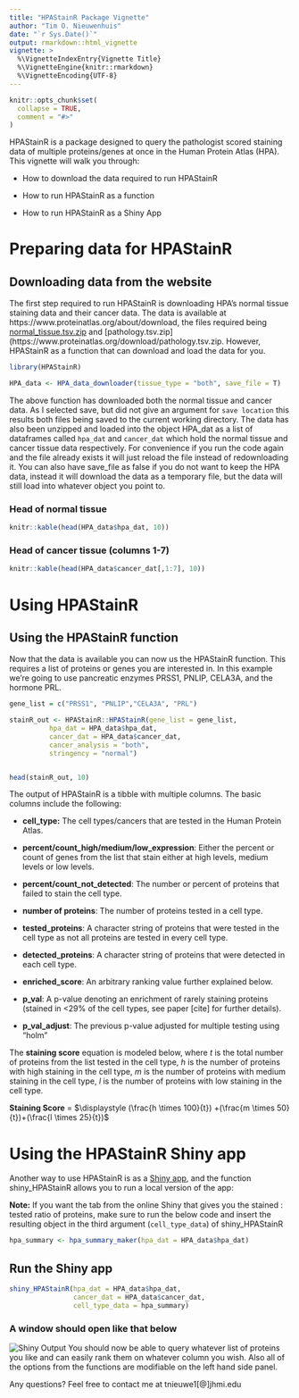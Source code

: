 ```yaml
---
title: "HPAStainR Package Vignette"
author: "Tim O. Nieuwenhuis"
date: "`r Sys.Date()`"
output: rmarkdown::html_vignette
vignette: >
  %\VignetteIndexEntry{Vignette Title}
  %\VignetteEngine{knitr::rmarkdown}
  %\VignetteEncoding{UTF-8}
---
```


```r
knitr::opts_chunk$set(
  collapse = TRUE,
  comment = "#>"
)
```

HPAStainR is a package designed to query the pathologist scored staining data of multiple proteins/genes at once in the Human Protein Atlas (HPA). This vignette will walk you through:

  - How to download the data required to run HPAStainR
  
  - How to run HPAStainR as a function
  
  - How to run HPAStainR as a Shiny App


# Preparing data for HPAStainR

## Downloading data from the website
The first step required to run HPAStainR is downloading HPA's normal tissue staining data and their cancer data. The data is available at https://www.proteinatlas.org/about/download, the files required being [normal_tissue.tsv.zip](https://www.proteinatlas.org/download/normal_tissue.tsv.zip) and [pathology.tsv.zip](https://www.proteinatlas.org/download/pathology.tsv.zip. However, HPAStainR as a function that can download and load the data for you.
```r
library(HPAStainR)

HPA_data <- HPA_data_downloader(tissue_type = "both", save_file = T)
```

The above function has downloaded both the normal tissue and cancer data. As I selected save, but did not give an argument for `save location` this results both files being saved to the current working directory. The data has also been unzipped and loaded into the object HPA_dat as a list of dataframes called `hpa_dat` and `cancer_dat` which hold the normal tissue and cancer tissue data respectively. For convenience if you run the code again and the file already exists it will just reload the file instead of redownloading it. You can also have save_file as false if you do not want to keep the HPA data, instead it will download the data as a temporary file, but the data will still load into whatever object you point to.

### Head of normal tissue 
```r
knitr::kable(head(HPA_data$hpa_dat, 10))
```

### Head of cancer tissue (columns 1-7)
```r
knitr::kable(head(HPA_data$cancer_dat[,1:7], 10))
```





# Using HPAStainR

## Using the HPAStainR function

Now that the data is available you can now us the HPAStainR function. This requires a list of proteins or genes you are interested in. In this example we're going to use pancreatic enzymes PRSS1, PNLIP, CELA3A, and the hormone PRL.
```r
gene_list = c("PRSS1", "PNLIP","CELA3A", "PRL")

stainR_out <- HPAStainR::HPAStainR(gene_list = gene_list,
          hpa_dat = HPA_data$hpa_dat,
          cancer_dat = HPA_data$cancer_dat,
          cancer_analysis = "both",
          stringency = "normal")


head(stainR_out, 10)

```

The output of HPAStainR is a tibble with multiple columns. The basic columns include the following:

  - **cell_type:** The cell types/cancers that are tested in the Human Protein Atlas.
  
  - **percent/count_high/medium/low_expression**: Either the percent or count of genes from the list that stain either at high levels, medium levels or low levels.
  
  - **percent/count_not_detected**: The number or percent of proteins that failed to stain the cell type.
  
  - **number of proteins**: The number of proteins tested in a cell type.
  
  - **tested_proteins**: A character string of proteins that were tested in the cell type as not all proteins are tested in every cell type.
  
  - **detected_proteins**: A character string of proteins that were detected in each cell type.
  - **enriched_score**: An arbitrary ranking value further explained below.
  
  - **p_val**: A p-value denoting an enrichment of rarely staining proteins (stained in <29% of the cell types, see paper [cite] for further details).
  
  - **p_val_adjust**: The previous p-value adjusted for multiple testing using "holm"
  
  
  The **staining score** equation is modeled below, where $t$ is the total number of proteins from the list tested in the cell type, $h$ is the number of proteins with high staining in the cell type, $m$ is the number of proteins with medium staining in the cell type, $l$ is the number of proteins with low staining in the cell type. 
  
  
**Staining Score** = $\displaystyle (\frac{h \times 100}{t}) +(\frac{m \times 50}{t})+(\frac{l \times 25}{t})$



# Using the HPAStainR Shiny app

Another way to use HPAStainR is as a [Shiny app](https://32tim32.shinyapps.io/HPAStainR/), and the function shiny_HPAStainR allows you to run a local version of the app:

**Note:**
If you want the tab from the online Shiny that gives you the stained : tested ratio of proteins, make sure to run the below code and insert the resulting object in the third argument (`cell_type_data`) of shiny_HPAStainR

```r
hpa_summary <- hpa_summary_maker(hpa_dat = HPA_data$hpa_dat)
```

## Run the Shiny app
```r
shiny_HPAStainR(hpa_dat = HPA_data$hpa_dat,
                cancer_dat = HPA_data$cancer_dat,
                cell_type_data = hpa_summary)


```
### A window should open like that below
![Shiny Output](shiny_output_6_15_20.png)
You should now be able to query whatever list of proteins you like and can easily rank them on whatever column you wish. Also all of the options from the functions are modifiable on the left hand side panel.


Any questions? Feel free to contact me at tnieuwe1[@]jhmi.edu
